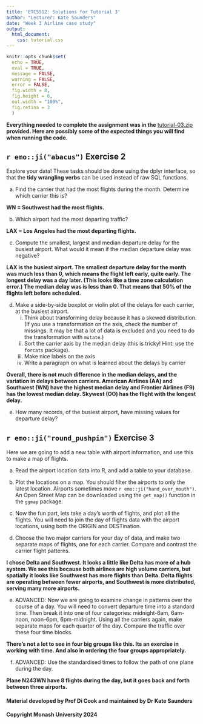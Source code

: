 ```yaml
---
title: 'ETC5512: Solutions for Tutorial 3'
author: "Lecturer: Kate Saunders"
date: "Week 3 Airline case study"
output: 
  html_document:
    css: tutorial.css
---
```


```r
knitr::opts_chunk$set(
  echo = TRUE,
  eval = TRUE,
  message = FALSE,
  warning = FALSE, 
  error = FALSE,
  fig.width = 8,
  fig.height = 6,
  out.width = "100%",
  fig.retina = 3
  )
```


**Everything needed to complete the assignment was in the** [tutorial-03.zip](https://wcd.numbat.space/tutorials/tutorial-03.zip) **provided. Here are possibly some of the expected things you will find when running the code.**


## `r emo::ji("abacus")` Exercise 2

Explore your data! These tasks should be done using the dplyr interface, so that the **tidy wrangling verbs** can be used instead of raw SQL functions.

a. Find the carrier that had the most flights during the month. Determine which carrier this is? 

**WN = Southwest had the most flights.**

b. Which airport had the most departing traffic?

**LAX = Los Angeles had the most departing flights.**

c. Compute the smallest, largest and median departure delay for the busiest airport. What would it mean if the median departure delay was negative?

**LAX is the busiest airport. The smallest departure delay for the month was much less than 0, which means the flight left early, quite early. The longest delay was a day later. (This looks like a time zone calculation error.) The median delay was is less than 0. That means that 50% of the flights left before scheduled.**

d. Make a side-by-side boxplot or violin plot of the delays for each carrier, at the busiest airport. 
    i. Think about transforming delay because it has a skewed distribution. (If you use a transformation on the axis, check the number of missings. It may be that a lot of data is excluded and you need to do the transformation with `mutate`.)
    ii. Sort the carrier axis by the median delay (this is tricky! Hint: use the `forcats` package).
    iii. Make nice labels on the axis
    iv. Write a paragraph on what is learned about the delays by carrier

**Overall, there is not much difference in the median delays, and the variation in delays between carriers. American Airlines (AA) and Southwest (WN) have the highest median delay and Frontier Airlines (F9) has the lowest median delay. Skywest (OO) has the flight with the longest delay.** 

e. How many records, of the busiest airport, have missing values for departure delay?

## `r emo::ji("round_pushpin")` Exercise 3

Here we are going to add a new table with airport information, and use this to make a map of flights.

a. Read the airport location data into R, and add a table to your database. 

b. Plot the locations on a map. You should filter the airports to only the latest location. Airports sometimes move `r emo::ji("hand_over_mouth")`. An Open Street Map can be downloaded using the `get_map()` function in the `ggmap` package.

c. Now the fun part, lets take a day's worth of flights, and plot all the flights. You will need to join the day of flights data with the airport locations, using both the ORIGIN and DESTination.


d. Choose the two major carriers for your day of data, and make two separate maps of flights, one for each carrier. Compare and contrast the carrier flight patterns. 


**I chose Delta and Southwest. It looks a little like Delta has more of a hub system. We see this because both airlines are high volume carriers, but spatially it looks like Southwest has more flights than Delta. Delta flights are operating between fewer airports, and Southwest is more distributed, serving many more airports.**

e. ADVANCED: Now we are going to examine change in patterns over the course of a day. You will need to convert departure time into a standard time. Then break it into  one of four categories: midnight-6am, 6am-noon, noon-6pm, 6pm-midnight. Using all the carriers again, make separate maps for each quarter of the day.  Compare the traffic over these four time blocks.

**There's not a lot to see in four big groups like this. Its an exercise in working with time. And also in ordering the four groups appropriately.**

f. ADVANCED: Use the standardised times to follow the path of one plane during the day.


**Plane N243WN have 8 flights during the day, but it goes back and forth between three airports.**

#### Material developed by Prof Di Cook and maintained by Dr Kate Saunders
#### Copyright Monash University 2024

